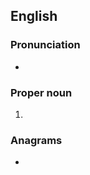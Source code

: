 {{also|Manu|manu|manú|ma nữ|mānu}}
==English==

===Pronunciation===
* {{IPA|/mæn ju/|lang=en}}{{attn|en|stress pattern? primary on both?}}

===Proper noun===
{{en-proper noun|head=Man U}}

# {{clipping of|{{w|Manchester United F.C.|Manchester United Football Club}}|lang=en}}

===Anagrams===
* {{anagrams|en|a=amnu|Amun|NUMA|Numa|Uman}}